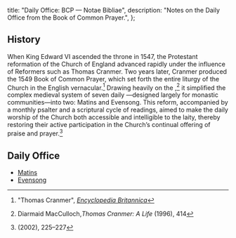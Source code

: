   title: "Daily Office: BCP — Notae Bibliae",
  description: "Notes on the Daily Office from the Book of Common Prayer.",
};

<Initial text="Daily Office: Book of Common Prayer" />

## History

When King Edward VI ascended the throne in 1547, the Protestant reformation of the Church of England advanced rapidly under the influence of Reformers such as Thomas Cranmer. Two years later, Cranmer produced the 1549 Book of Common Prayer, which set forth the entire liturgy of the Church in the English vernacular.[^1] Drawing heavily on the <Definition lang="english" anchor="sarum" text="Sarum Rite" />,[^2] it simplified the complex medieval system of seven daily <Definition lang="latin" anchor="officium" text="offices" />—designed largely for monastic communities—into two: Matins and Evensong. This reform, accompanied by a monthly psalter and a scriptural cycle of readings, aimed to make the daily worship of the Church both accessible and intelligible to the laity, thereby restoring their active participation in the Church’s continual offering of praise and prayer.[^3]

## Daily Office

* [Matins](/liturgy/rites/daily-office-bcp/matins)
* [Evensong](/liturgy/rites/daily-office-bcp/evensong)

[^1]: "Thomas Cranmer", [*Encyclopedia Britannica*](https://www.britannica.com/biography/Thomas-Cranmer-archbishop-of-Canterbury)
[^2]: Diarmaid MacCulloch,*Thomas Cranmer: A Life* (1996), 414
[^3]: *<Definition lang="english" anchor="saint-dunstans-psalter" text="Saint Dunstan's Plainsong Psalter" />* (2002), 225–227
